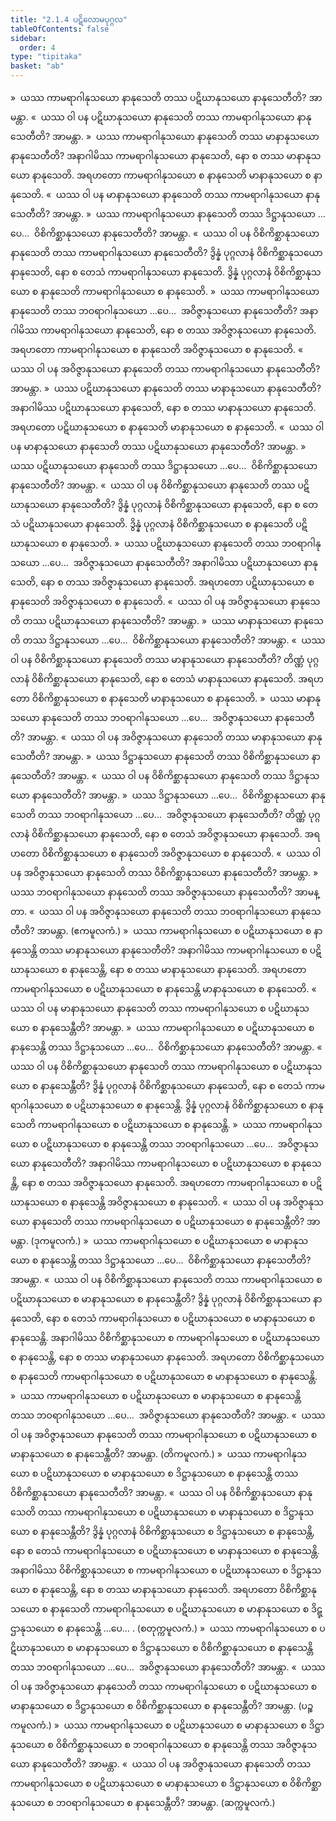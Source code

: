 ```yaml
---
title: "2.1.4 ပဋိလောမပုဂ္ဂလ"
tableOfContents: false
sidebar:
  order: 4
type: "tipitaka"
basket: "ab"
---
```



<DynamicBreadcrumb />

<Division number="36">

<Paragraph number="248">
»  ယဿ ကာမရာဂါနုသယော နာနုသေတိ တဿ ပဋိဃာနုသယော နာနုသေတီတိ? အာမန္တာ.
</Paragraph>

<Paragraph number="249">
«  ယဿ ဝါ ပန ပဋိဃာနုသယော နာနုသေတိ တဿ ကာမရာဂါနုသယော နာနုသေတီတိ? အာမန္တာ.
</Paragraph>

<Paragraph number="250">
»  ယဿ ကာမရာဂါနုသယော နာနုသေတိ တဿ မာနာနုသယော နာနုသေတီတိ?
</Paragraph>

<Paragraph number="251">
အနာဂါမိဿ ကာမရာဂါနုသယော နာနုသေတိ, နော စ တဿ မာနာနုသယော နာနုသေတိ. အရဟတော ကာမရာဂါနုသယော စ နာနုသေတိ မာနာနုသယော စ နာနုသေတိ.
</Paragraph>

<Paragraph number="252">
«  ယဿ ဝါ ပန မာနာနုသယော နာနုသေတိ တဿ ကာမရာဂါနုသယော နာနုသေတီတိ? အာမန္တာ.
</Paragraph>

<Paragraph number="253">
»  ယဿ ကာမရာဂါနုသယော နာနုသေတိ တဿ ဒိဋ္ဌာနုသယော …ပေ…  ဝိစိကိစ္ဆာနုသယော နာနုသေတီတိ? အာမန္တာ.
</Paragraph>

<Paragraph number="254">
«  ယဿ ဝါ ပန ဝိစိကိစ္ဆာနုသယော နာနုသေတိ တဿ ကာမရာဂါနုသယော နာနုသေတီတိ?
</Paragraph>

<Paragraph number="255">
ဒွိန္နံ ပုဂ္ဂလာနံ ဝိစိကိစ္ဆာနုသယော နာနုသေတိ, နော စ တေသံ ကာမရာဂါနုသယော နာနုသေတိ. ဒွိန္နံ ပုဂ္ဂလာနံ ဝိစိကိစ္ဆာနုသယော စ နာနုသေတိ ကာမရာဂါနုသယော စ နာနုသေတိ.
</Paragraph>

<Paragraph number="256">
»  ယဿ ကာမရာဂါနုသယော နာနုသေတိ တဿ ဘဝရာဂါနုသယော …ပေ…  အဝိဇ္ဇာနုသယော နာနုသေတီတိ?
</Paragraph>

<Paragraph number="257">
အနာဂါမိဿ ကာမရာဂါနုသယော နာနုသေတိ, နော စ တဿ အဝိဇ္ဇာနုသယော နာနုသေတိ. အရဟတော ကာမရာဂါနုသယော စ နာနုသေတိ အဝိဇ္ဇာနုသယော စ နာနုသေတိ.
</Paragraph>

<Paragraph number="258">
«  ယဿ ဝါ ပန အဝိဇ္ဇာနုသယော နာနုသေတိ တဿ ကာမရာဂါနုသယော နာနုသေတီတိ? အာမန္တာ.
</Paragraph>

</Division>
<Division number="37">

<Paragraph number="259">
»  ယဿ ပဋိဃာနုသယော နာနုသေတိ တဿ မာနာနုသယော နာနုသေတီတိ?
</Paragraph>

<Paragraph number="260">
အနာဂါမိဿ ပဋိဃာနုသယော နာနုသေတိ, နော စ တဿ မာနာနုသယော နာနုသေတိ. အရဟတော ပဋိဃာနုသယော စ နာနုသေတိ မာနာနုသယော စ နာနုသေတိ.
</Paragraph>

<Paragraph number="261">
«  ယဿ ဝါ ပန မာနာနုသယော နာနုသေတိ တဿ ပဋိဃာနုသယော နာနုသေတီတိ? အာမန္တာ.
</Paragraph>

<Paragraph number="262">
»  ယဿ ပဋိဃာနုသယော နာနုသေတိ တဿ ဒိဋ္ဌာနုသယော …ပေ…  ဝိစိကိစ္ဆာနုသယော နာနုသေတီတိ? အာမန္တာ.
</Paragraph>

<Paragraph number="263">
«  ယဿ ဝါ ပန ဝိစိကိစ္ဆာနုသယော နာနုသေတိ တဿ ပဋိဃာနုသယော နာနုသေတီတိ?
</Paragraph>

<Paragraph number="264">
ဒွိန္နံ ပုဂ္ဂလာနံ ဝိစိကိစ္ဆာနုသယော နာနုသေတိ, နော စ တေသံ ပဋိဃာနုသယော နာနုသေတိ. ဒွိန္နံ ပုဂ္ဂလာနံ ဝိစိကိစ္ဆာနုသယော စ နာနုသေတိ ပဋိဃာနုသယော စ နာနုသေတိ.
</Paragraph>

<Paragraph number="265">
»  ယဿ ပဋိဃာနုသယော နာနုသေတိ တဿ ဘဝရာဂါနုသယော …ပေ…  အဝိဇ္ဇာနုသယော နာနုသေတီတိ?
</Paragraph>

<Paragraph number="266">
အနာဂါမိဿ ပဋိဃာနုသယော နာနုသေတိ, နော စ တဿ အဝိဇ္ဇာနုသယော နာနုသေတိ. အရဟတော ပဋိဃာနုသယော စ နာနုသေတိ အဝိဇ္ဇာနုသယော စ နာနုသေတိ.
</Paragraph>

<Paragraph number="267">
«  ယဿ ဝါ ပန အဝိဇ္ဇာနုသယော နာနုသေတိ တဿ ပဋိဃာနုသယော နာနုသေတီတိ? အာမန္တာ.
</Paragraph>

</Division>
<Division number="38">

<Paragraph number="268">
»  ယဿ မာနာနုသယော နာနုသေတိ တဿ ဒိဋ္ဌာနုသယော …ပေ…  ဝိစိကိစ္ဆာနုသယော နာနုသေတီတိ? အာမန္တာ.
</Paragraph>

<Paragraph number="269">
«  ယဿ ဝါ ပန ဝိစိကိစ္ဆာနုသယော နာနုသေတိ တဿ မာနာနုသယော နာနုသေတီတိ?
</Paragraph>

<Paragraph number="270">
တိဏ္ဏံ ပုဂ္ဂလာနံ ဝိစိကိစ္ဆာနုသယော နာနုသေတိ, နော စ တေသံ မာနာနုသယော နာနုသေတိ. အရဟတော ဝိစိကိစ္ဆာနုသယော စ နာနုသေတိ မာနာနုသယော စ နာနုသေတိ.
</Paragraph>

<Paragraph number="271">
»  ယဿ မာနာနုသယော နာနုသေတိ တဿ ဘဝရာဂါနုသယော …ပေ…  အဝိဇ္ဇာနုသယော နာနုသေတီတိ? အာမန္တာ.
</Paragraph>

<Paragraph number="272">
«  ယဿ ဝါ ပန အဝိဇ္ဇာနုသယော နာနုသေတိ တဿ မာနာနုသယော နာနုသေတီတိ? အာမန္တာ.
</Paragraph>

</Division>
<Division number="39">

<Paragraph number="273">
»  ယဿ ဒိဋ္ဌာနုသယော နာနုသေတိ တဿ ဝိစိကိစ္ဆာနုသယော နာနုသေတီတိ? အာမန္တာ.
</Paragraph>

<Paragraph number="274">
«  ယဿ ဝါ ပန ဝိစိကိစ္ဆာနုသယော နာနုသေတိ တဿ ဒိဋ္ဌာနုသယော နာနုသေတီတိ? အာမန္တာ.
</Paragraph>

<Paragraph number="275">
»  ယဿ ဒိဋ္ဌာနုသယော …ပေ…  ဝိစိကိစ္ဆာနုသယော နာနုသေတိ တဿ ဘဝရာဂါနုသယော …ပေ…  အဝိဇ္ဇာနုသယော နာနုသေတီတိ?
</Paragraph>

<Paragraph number="276">
တိဏ္ဏံ ပုဂ္ဂလာနံ ဝိစိကိစ္ဆာနုသယော နာနုသေတိ, နော စ တေသံ အဝိဇ္ဇာနုသယော နာနုသေတိ. အရဟတော ဝိစိကိစ္ဆာနုသယော စ နာနုသေတိ အဝိဇ္ဇာနုသယော စ နာနုသေတိ.
</Paragraph>

<Paragraph number="277">
«  ယဿ ဝါ ပန အဝိဇ္ဇာနုသယော နာနုသေတိ တဿ ဝိစိကိစ္ဆာနုသယော နာနုသေတီတိ? အာမန္တာ.
</Paragraph>

</Division>
<Division number="40">

<Paragraph number="278">
»  ယဿ ဘဝရာဂါနုသယော နာနုသေတိ တဿ အဝိဇ္ဇာနုသယော နာနုသေတီတိ? အာမန္တာ.
</Paragraph>

<Paragraph number="279">
«  ယဿ ဝါ ပန အဝိဇ္ဇာနုသယော နာနုသေတိ တဿ ဘဝရာဂါနုသယော နာနုသေတီတိ? အာမန္တာ. (ဧကမူလကံ.)
</Paragraph>

</Division>
<Division number="41">

<Paragraph number="280">
»  ယဿ ကာမရာဂါနုသယော စ ပဋိဃာနုသယော စ နာနုသေန္တိ တဿ မာနာနုသယော နာနုသေတီတိ?
</Paragraph>

<Paragraph number="281">
အနာဂါမိဿ ကာမရာဂါနုသယော စ ပဋိဃာနုသယော စ နာနုသေန္တိ, နော စ တဿ မာနာနုသယော နာနုသေတိ. အရဟတော ကာမရာဂါနုသယော စ ပဋိဃာနုသယော စ နာနုသေန္တိ မာနာနုသယော စ နာနုသေတိ.
</Paragraph>

<Paragraph number="282">
«  ယဿ ဝါ ပန မာနာနုသယော နာနုသေတိ တဿ ကာမရာဂါနုသယော စ ပဋိဃာနုသယော စ နာနုသေန္တီတိ? အာမန္တာ.
</Paragraph>

<Paragraph number="283">
»  ယဿ ကာမရာဂါနုသယော စ ပဋိဃာနုသယော စ နာနုသေန္တိ တဿ ဒိဋ္ဌာနုသယော …ပေ…  ဝိစိကိစ္ဆာနုသယော နာနုသေတီတိ? အာမန္တာ.
</Paragraph>

<Paragraph number="284">
«  ယဿ ဝါ ပန ဝိစိကိစ္ဆာနုသယော နာနုသေတိ တဿ ကာမရာဂါနုသယော စ ပဋိဃာနုသယော စ နာနုသေန္တီတိ?
</Paragraph>

<Paragraph number="285">
ဒွိန္နံ ပုဂ္ဂလာနံ ဝိစိကိစ္ဆာနုသယော နာနုသေတိ, နော စ တေသံ ကာမရာဂါနုသယော စ ပဋိဃာနုသယော စ နာနုသေန္တိ. ဒွိန္နံ ပုဂ္ဂလာနံ ဝိစိကိစ္ဆာနုသယော စ နာနုသေတိ ကာမရာဂါနုသယော စ ပဋိဃာနုသယော စ နာနုသေန္တိ.
</Paragraph>

<Paragraph number="286">
»  ယဿ ကာမရာဂါနုသယော စ ပဋိဃာနုသယော စ နာနုသေန္တိ တဿ ဘဝရာဂါနုသယော …ပေ…  အဝိဇ္ဇာနုသယော နာနုသေတီတိ?
</Paragraph>

<Paragraph number="287">
အနာဂါမိဿ ကာမရာဂါနုသယော စ ပဋိဃာနုသယော စ နာနုသေန္တိ, နော စ တဿ အဝိဇ္ဇာနုသယော နာနုသေတိ. အရဟတော ကာမရာဂါနုသယော စ ပဋိဃာနုသယော စ နာနုသေန္တိ အဝိဇ္ဇာနုသယော စ နာနုသေတိ.
</Paragraph>

<Paragraph number="288">
«  ယဿ ဝါ ပန အဝိဇ္ဇာနုသယော နာနုသေတိ တဿ ကာမရာဂါနုသယော စ ပဋိဃာနုသယော စ နာနုသေန္တီတိ? အာမန္တာ. (ဒုကမူလကံ.)
</Paragraph>

</Division>
<Division number="42">

<Paragraph number="289">
»  ယဿ ကာမရာဂါနုသယော စ ပဋိဃာနုသယော စ မာနာနုသယော စ နာနုသေန္တိ တဿ ဒိဋ္ဌာနုသယော …ပေ…  ဝိစိကိစ္ဆာနုသယော နာနုသေတီတိ? အာမန္တာ.
</Paragraph>

<Paragraph number="290">
«  ယဿ ဝါ ပန ဝိစိကိစ္ဆာနုသယော နာနုသေတိ တဿ ကာမရာဂါနုသယော စ ပဋိဃာနုသယော စ မာနာနုသယော စ နာနုသေန္တီတိ?
</Paragraph>

<Paragraph number="291">
ဒွိန္နံ ပုဂ္ဂလာနံ ဝိစိကိစ္ဆာနုသယော နာနုသေတိ, နော စ တေသံ ကာမရာဂါနုသယော စ ပဋိဃာနုသယော စ မာနာနုသယော စ နာနုသေန္တိ. အနာဂါမိဿ ဝိစိကိစ္ဆာနုသယော စ ကာမရာဂါနုသယော စ ပဋိဃာနုသယော စ နာနုသေန္တိ, နော စ တဿ မာနာနုသယော နာနုသေတိ. အရဟတော ဝိစိကိစ္ဆာနုသယော စ နာနုသေတိ ကာမရာဂါနုသယော စ ပဋိဃာနုသယော စ မာနာနုသယော စ နာနုသေန္တိ.
</Paragraph>

<Paragraph number="292">
»  ယဿ ကာမရာဂါနုသယော စ ပဋိဃာနုသယော စ မာနာနုသယော စ နာနုသေန္တိ တဿ ဘဝရာဂါနုသယော …ပေ…  အဝိဇ္ဇာနုသယော နာနုသေတီတိ? အာမန္တာ.
</Paragraph>

<Paragraph number="293">
«  ယဿ ဝါ ပန အဝိဇ္ဇာနုသယော နာနုသေတိ တဿ ကာမရာဂါနုသယော စ ပဋိဃာနုသယော စ မာနာနုသယော စ နာနုသေန္တီတိ? အာမန္တာ. (တိကမူလကံ.)
</Paragraph>

</Division>
<Division number="43">

<Paragraph number="294">
»  ယဿ ကာမရာဂါနုသယော စ ပဋိဃာနုသယော စ မာနာနုသယော စ ဒိဋ္ဌာနုသယော စ နာနုသေန္တိ တဿ ဝိစိကိစ္ဆာနုသယော နာနုသေတီတိ? အာမန္တာ.
</Paragraph>

<Paragraph number="295">
«  ယဿ ဝါ ပန ဝိစိကိစ္ဆာနုသယော နာနုသေတိ တဿ ကာမရာဂါနုသယော စ ပဋိဃာနုသယော စ မာနာနုသယော စ ဒိဋ္ဌာနုသယော စ နာနုသေန္တီတိ?
</Paragraph>

<Paragraph number="296">
ဒွိန္နံ ပုဂ္ဂလာနံ ဝိစိကိစ္ဆာနုသယော စ ဒိဋ္ဌာနုသယော စ နာနုသေန္တိ, နော စ တေသံ ကာမရာဂါနုသယော စ ပဋိဃာနုသယော စ မာနာနုသယော စ နာနုသေန္တိ. အနာဂါမိဿ ဝိစိကိစ္ဆာနုသယော စ ကာမရာဂါနုသယော စ ပဋိဃာနုသယော စ ဒိဋ္ဌာနုသယော စ နာနုသေန္တိ, နော စ တဿ မာနာနုသယော နာနုသေတိ. အရဟတော ဝိစိကိစ္ဆာနုသယော စ နာနုသေတိ ကာမရာဂါနုသယော စ ပဋိဃာနုသယော စ မာနာနုသယော စ ဒိဋ္ဌာနုသယော စ နာနုသေန္တိ …ပေ… . (စတုက္ကမူလကံ.)
</Paragraph>

</Division>
<Division number="44">

<Paragraph number="297">
»  ယဿ ကာမရာဂါနုသယော စ ပဋိဃာနုသယော စ မာနာနုသယော စ ဒိဋ္ဌာနုသယော စ ဝိစိကိစ္ဆာနုသယော စ နာနုသေန္တိ တဿ ဘဝရာဂါနုသယော …ပေ…  အဝိဇ္ဇာနုသယော နာနုသေတီတိ? အာမန္တာ.
</Paragraph>

<Paragraph number="298">
«  ယဿ ဝါ ပန အဝိဇ္ဇာနုသယော နာနုသေတိ တဿ ကာမရာဂါနုသယော စ ပဋိဃာနုသယော စ မာနာနုသယော စ ဒိဋ္ဌာနုသယော စ ဝိစိကိစ္ဆာနုသယော စ နာနုသေန္တီတိ? အာမန္တာ. (ပဉ္စကမူလကံ.)
</Paragraph>

</Division>
<Division number="45">

<Paragraph number="299">
»  ယဿ ကာမရာဂါနုသယော စ ပဋိဃာနုသယော စ မာနာနုသယော စ ဒိဋ္ဌာနုသယော စ ဝိစိကိစ္ဆာနုသယော စ ဘဝရာဂါနုသယော စ နာနုသေန္တိ တဿ အဝိဇ္ဇာနုသယော နာနုသေတီတိ? အာမန္တာ.
</Paragraph>

<Paragraph number="300">
«  ယဿ ဝါ ပန အဝိဇ္ဇာနုသယော နာနုသေတိ တဿ ကာမရာဂါနုသယော စ ပဋိဃာနုသယော စ မာနာနုသယော စ ဒိဋ္ဌာနုသယော စ ဝိစိကိစ္ဆာနုသယော စ ဘဝရာဂါနုသယော စ နာနုသေန္တီတိ? အာမန္တာ. (ဆက္ကမူလကံ.)
</Paragraph>
</Division>